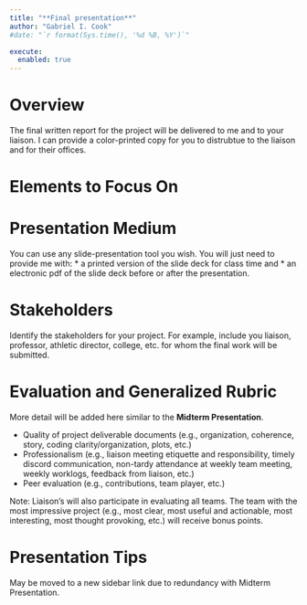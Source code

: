 ```yaml
---
title: "**Final presentation**"
author: "Gabriel I. Cook"
#date: "`r format(Sys.time(), '%d %B, %Y')`"

execute:
  enabled: true
---
```




# **Overview**

The final written report for the project will be delivered to me and to your liaison. I can provide a color-printed copy for you to distrubtue to the liaison and for their offices. 

# **Elements to Focus On**


# **Presentation Medium**

You can use any slide-presentation tool you wish. You will just need to provide me with:
* a printed version of the slide deck for class time and
* an electronic pdf of the slide deck before or after the presentation.


# **Stakeholders**

Identify the stakeholders for your project. For example, include you liaison, professor, athletic director, college, etc. for whom the final work will be submitted.  



# **Evaluation and Generalized Rubric**

More detail will be added here similar to the **Midterm Presentation**.

-   Quality of project deliverable documents (e.g., organization, coherence, story, coding clarity/organization, plots, etc.)
-   Professionalism (e.g., liaison meeting etiquette and responsibility, timely discord communication, non-tardy attendance at weekly team meeting, weekly worklogs, feedback from liaison, etc.)
-   Peer evaluation (e.g., contributions, team player, etc.)

Note: Liaison's will also participate in evaluating all teams. The team with the most impressive project (e.g., most clear, most useful and actionable, most interesting, most thought provoking, etc.) will receive bonus points.


# **Presentation Tips**

May be moved to a new sidebar link due to redundancy with Midterm Presentation.
